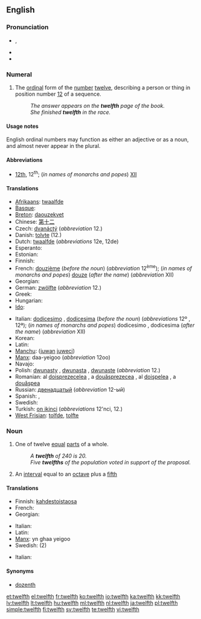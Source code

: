 ==English==
{{ordinalbox|en|11th|12th|13th|eleventh|thirteenth|card=twelve}}

===Pronunciation===
* {{a|UK|US}} {{IPA|/twɛlfθ/|/twɛlθ/}}, {{SAMPA|/twElfT/}}
* {{audio|en-us-twelfth.ogg|Audio (US)}}
* {{rhymes|ɛlfθ|ɛlθ}}

===Numeral===
{{infl|en|numeral}}

# {{ordinal|lang=en}} The [[ordinal]] form of the [[number]] [[twelve]], describing a person or thing in position number [[12]] of a sequence.
#: ''The answer appears on the '''twelfth''' page of the book.''
#: ''She finished '''twelfth''' in the race.''

====Usage notes====
English ordinal numbers may function as either an adjective or as a noun, and almost never appear in the plural.

====Abbreviations====
* [[12th]], 12<sup>th</sup>; (''in names of monarchs and popes'') [[XII]]

====Translations====
{{trans-top|ordinal form of the number twelve}}
* [[Afrikaans]]: [[twaalfde]]
* [[Basque]]: {{t|eu|hamabigarren|xs=Basque}}
* [[Breton]]: [[daouzekvet]]
* Chinese: [[第]][[十]][[二]]
* Czech: [[dvanáctý]] (''abbreviation'' 12.)
* Danish: [[tolvte]] (12.)
* Dutch: [[twaalfde]] (''abbreviations'' 12e, 12de)
* Esperanto: {{t-|eo|dek-dua|xs=Esperanto}}
* Estonian: {{t-|et|kaheteistkümnes}}
* Finnish: {{t-|fi|kahdestoista}}
* French: [[douzième]] (''before the noun'') (''abbreviation'' 12<sup>ème</sup>); (''in names of monarchs and popes'') [[douze]] (''after the name'') (''abbreviation'' XII)
* Georgian: {{t|ka|მეთორმეტე|sc=Geor|xs=Georgian}}
* German: [[zwölfte]] (''abbreviation'' 12.)
* Greek: {{t+|el|δωδέκατος||tr=dodékatos}}
* Hungarian: {{t+|hu|tizenkettedik}}
* [[Ido]]: {{t|io|duadekesma|xs=Ido}}
{{trans-mid}}
* Italian: [[dodicesimo]] {{m}}, [[dodicesima]] {{f}} (''before the noun'') (''abbreviations'' 12º {{m}}, 12ª); (''in names of monarchs and popes'') dodicesimo {{m}}, dodicesima {{f}} (''after the name'') (''abbreviation'' XII)
* Korean: {{t|ko|열두째|tr=yeoldujjae}}
* Latin: {{t-|la|duodecimus}}
* [[Manchu]]: ([[juwan]] [[juweci]])
* [[Manx]]: daa-yeigoo (''abbreviation'' 12oo)
* Navajo: {{tø|nv|naakitsʼáadah góneʼ}}
* Polish: [[dwunasty]] {{m}}, [[dwunasta]] {{f}}, [[dwunaste]] {{n}} (''abbreviation'' 12.)
* Romanian: al [[doisprezecelea]] {{m}}, a [[douăsprezecea]] {{f}}, al [[doişpelea]] {{italbrac|m, informal}}, a [[douăşpea]] {{italbrac|f, informal}}
* Russian: [[двенадцатый]] (''abbreviation'' 12-ый)
* Spanish: {{t+|es|duodécimo|m}}, {{t-|es|duodécima|f}}
* Swedish: {{t+|sv|tolfte}}
* Turkish: [[on ikinci]] (''abbreviations'' 12'nci, 12.)
* [[West Frisian]]: [[tolfde]], [[tolfte]]
{{trans-bottom}}

===Noun===
{{en-noun}}

# {{fractional|lang=en}} One of twelve [[equal]] [[part]]s of a whole.
#: ''A '''twelfth''' of 240 is 20.''
#: ''Five '''twelfths''' of the population voted in support of the proposal.''
# {{music}} An [[interval]] equal to an [[octave]] plus a [[fifth]]

====Translations====
{{trans-top|one of twelve equal parts of a whole}}
* Finnish: [[kahdestoistaosa]]
* French: {{t+|fr|douzième|m}}
* Georgian: {{t|ka|მეთორმეტედი|sc=Geor|xs=Georgian}}
{{trans-mid}}
* Italian: {{t+|it|dodicesimo|m}}
* Latin: {{t|la|duodecimum|n}}
* [[Manx]]: yn ghaa yeigoo
* Swedish: {{t+|sv|tolftedel|c}} (2)
{{trans-bottom}}

{{trans-top|interval}}
* Italian: {{t-|it|duodecima|f}}
{{trans-mid}}
{{trans-bottom}}

====Synonyms====
* [[dozenth]]

[[et:twelfth]]
[[el:twelfth]]
[[fr:twelfth]]
[[ko:twelfth]]
[[io:twelfth]]
[[ka:twelfth]]
[[kk:twelfth]]
[[lv:twelfth]]
[[lt:twelfth]]
[[hu:twelfth]]
[[ml:twelfth]]
[[nl:twelfth]]
[[ja:twelfth]]
[[pl:twelfth]]
[[simple:twelfth]]
[[fi:twelfth]]
[[sv:twelfth]]
[[te:twelfth]]
[[vi:twelfth]]